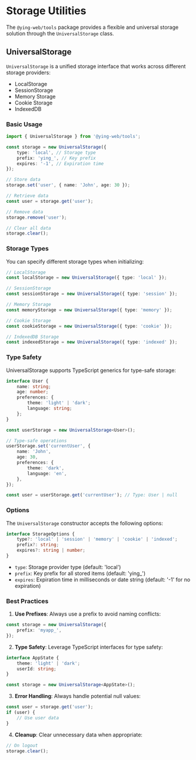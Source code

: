 # Storage Utilities

The `@ying-web/tools` package provides a flexible and universal storage solution through the `UniversalStorage` class.

## UniversalStorage

`UniversalStorage` is a unified storage interface that works across different storage providers:

-   LocalStorage
-   SessionStorage
-   Memory Storage
-   Cookie Storage
-   IndexedDB

### Basic Usage

```typescript
import { UniversalStorage } from '@ying-web/tools';

const storage = new UniversalStorage({
    type: 'local', // Storage type
    prefix: 'ying_', // Key prefix
    expires: '-1', // Expiration time
});

// Store data
storage.set('user', { name: 'John', age: 30 });

// Retrieve data
const user = storage.get('user');

// Remove data
storage.remove('user');

// Clear all data
storage.clear();
```

### Storage Types

You can specify different storage types when initializing:

```typescript
// LocalStorage
const localStorage = new UniversalStorage({ type: 'local' });

// SessionStorage
const sessionStorage = new UniversalStorage({ type: 'session' });

// Memory Storage
const memoryStorage = new UniversalStorage({ type: 'memory' });

// Cookie Storage
const cookieStorage = new UniversalStorage({ type: 'cookie' });

// IndexedDB Storage
const indexedStorage = new UniversalStorage({ type: 'indexed' });
```

### Type Safety

UniversalStorage supports TypeScript generics for type-safe storage:

```typescript
interface User {
    name: string;
    age: number;
    preferences: {
        theme: 'light' | 'dark';
        language: string;
    };
}

const userStorage = new UniversalStorage<User>();

// Type-safe operations
userStorage.set('currentUser', {
    name: 'John',
    age: 30,
    preferences: {
        theme: 'dark',
        language: 'en',
    },
});

const user = userStorage.get('currentUser'); // Type: User | null
```

### Options

The `UniversalStorage` constructor accepts the following options:

```typescript
interface StorageOptions {
    type?: 'local' | 'session' | 'memory' | 'cookie' | 'indexed';
    prefix?: string;
    expires?: string | number;
}
```

-   `type`: Storage provider type (default: 'local')
-   `prefix`: Key prefix for all stored items (default: 'ying\_')
-   `expires`: Expiration time in milliseconds or date string (default: '-1' for no expiration)

### Best Practices

1. **Use Prefixes**: Always use a prefix to avoid naming conflicts:

```typescript
const storage = new UniversalStorage({
    prefix: 'myapp_',
});
```

2. **Type Safety**: Leverage TypeScript interfaces for type safety:

```typescript
interface AppState {
    theme: 'light' | 'dark';
    userId: string;
}

const storage = new UniversalStorage<AppState>();
```

3. **Error Handling**: Always handle potential null values:

```typescript
const user = storage.get('user');
if (user) {
    // Use user data
}
```

4. **Cleanup**: Clear unnecessary data when appropriate:

```typescript
// On logout
storage.clear();
```
